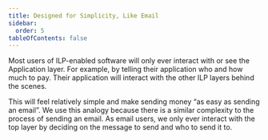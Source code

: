 ```yaml
---
title: Designed for Simplicity, Like Email
sidebar:
  order: 5
tableOfContents: false
---
```



Most users of ILP-enabled software will only ever interact with or see the Application layer. For example, by telling their application who and how much to pay. Their application will interact with the other ILP layers behind the scenes.

This will feel relatively simple and make sending money “as easy as sending an email”. We use this analogy because there is a similar complexity to the process of sending an email. As email users, we only ever interact with the top layer by deciding on the message to send and who to send it to.

<CompletionTracker postId="designed-for-simplicity" client:only="preact" />
